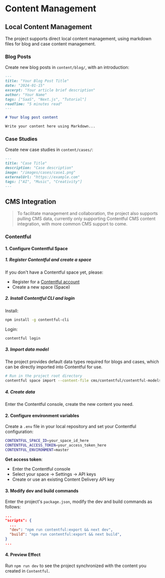 # Content Management

## Local Content Management
The project supports direct local content management, using markdown files for blog and case content management.

### Blog Posts
Create new blog posts in `content/blog/`, with an introduction:

```markdown
---
title: "Your Blog Post Title"
date: "2024-01-15"
excerpt: "Your article brief description"
author: "Your Name"
tags: ["SaaS", "Next.js", "Tutorial"]
readTime: "5 minutes read"
---

# Your blog post content

Write your content here using Markdown...
```

### Case Studies
Create new case studies in `content/cases/`:
```markdown
---
title: "Case Title"
description: "Case description"
image: "/images/cases/case1.png"
externalUrl: "https://example.com"
tags: ["AI", "Music", "Creativity"]
---

```

## CMS Integration
> To facilitate management and collaboration, the project also supports pulling CMS data, currently only supporting Contentful CMS content integration, with more common CMS support to come.
### Contentful
#### 1. Configure Contentful Space
##### 1. Register Contentful and create a space
If you don't have a Contentful space yet, please:
- Register for a [Contentful account](https://www.contentful.com/sign-up/)
- Create a new space (Space)

##### 2. Install Contentful CLI and login
Install:
```bash
npm install -g contentful-cli
```
Login:
```bash
contentful login
```

##### 3. Import data model
The project provides default data types required for blogs and cases, which can be directly imported into Contentful for use.
```bash
# Run in the project root directory
contentful space import --content-file cms/contentful/contentful-models-config.json --space-id your_space_id
```

##### 4. Create data
Enter the Contentful console, create the new content you need.

#### 2. Configure environment variables
Create a `.env` file in your local repository and set your Contentful configuration:

```bash
CONTENTFUL_SPACE_ID=your_space_id_here
CONTENTFUL_ACCESS_TOKEN=your_access_token_here
CONTENTFUL_ENVIRONMENT=master
```

**Get access token**:
- Enter the Contentful console
- Select your space → Settings → API keys
- Create or use an existing Content Delivery API key

#### 3. Modify dev and build commands
Enter the project's `package.json`, modify the dev and build commands as follows:
```json
...
"scripts": {
  ...
  "dev": "npm run contentful:export && next dev",
  "build": "npm run contentful:export && next build",
}
...
```
#### 4. Preview Effect
Run `npm run dev` to see the project synchronized with the content you created in `Contentful`.